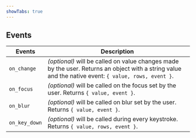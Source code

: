 ```yaml
---
showTabs: true
---
```


## Events

| Events        | Description                                                                                                                                          |
| ------------- | ---------------------------------------------------------------------------------------------------------------------------------------------------- |
| `on_change`   | _(optional)_ will be called on value changes made by the user. Returns an object with a string value and the native event: `{ value, rows, event }`. |
| `on_focus`    | _(optional)_ will be called on the focus set by the user. Returns `{ value, event }`.                                                                    |
| `on_blur`     | _(optional)_ will be called on blur set by the user. Returns `{ value, event }`.                                                                     |
| `on_key_down` | _(optional)_ will be called during every keystroke. Returns `{ value, rows, event }`.                                                                |
